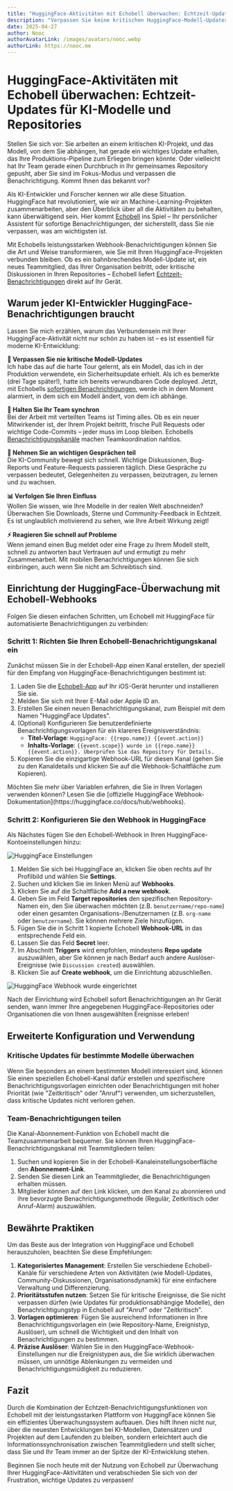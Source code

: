 ```yaml
---
title: "HuggingFace-Aktivitäten mit Echobell überwachen: Echtzeit-Updates für KI-Modelle und Repositories"
description: "Verpassen Sie keine kritischen HuggingFace-Modell-Updates mehr! Erfahren Sie, wie Sie sofortige Webhook-Benachrichtigungen mit Echobell einrichten, um KI-Repositories zu überwachen, Modelländerungen zu verfolgen und Ihr Team mit Echtzeit-Benachrichtigungen direkt auf Ihr Telefon synchron zu halten."
date: 2025-04-27
author: Nooc
authorAvatarLink: /images/avatars/nooc.webp
authorLink: https://nooc.me
---
```


# HuggingFace-Aktivitäten mit Echobell überwachen: Echtzeit-Updates für KI-Modelle und Repositories

Stellen Sie sich vor: Sie arbeiten an einem kritischen KI-Projekt, und das Modell, von dem Sie abhängen, hat gerade ein wichtiges Update erhalten, das Ihre Produktions-Pipeline zum Erliegen bringen könnte. Oder vielleicht hat Ihr Team gerade einen Durchbruch in Ihr gemeinsames Repository gepusht, aber Sie sind im Fokus-Modus und verpassen die Benachrichtigung. Kommt Ihnen das bekannt vor?

Als KI-Entwickler und Forscher kennen wir alle diese Situation. HuggingFace hat revolutioniert, wie wir an Machine-Learning-Projekten zusammenarbeiten, aber den Überblick über all die Aktivitäten zu behalten, kann überwältigend sein. Hier kommt [Echobell](https://echobell.one) ins Spiel – Ihr persönlicher Assistent für sofortige Benachrichtigungen, der sicherstellt, dass Sie nie verpassen, was am wichtigsten ist.

Mit Echobells leistungsstarken Webhook-Benachrichtigungen können Sie die Art und Weise transformieren, wie Sie mit Ihren HuggingFace-Projekten verbunden bleiben. Ob es ein bahnbrechendes Modell-Update ist, ein neues Teammitglied, das Ihrer Organisation beitritt, oder kritische Diskussionen in Ihren Repositories – Echobell liefert [Echtzeit-Benachrichtigungen](/de/docs/what-is-echobell) direkt auf Ihr Gerät.

## Warum jeder KI-Entwickler HuggingFace-Benachrichtigungen braucht

Lassen Sie mich erzählen, warum das Verbundensein mit Ihrer HuggingFace-Aktivität nicht nur schön zu haben ist – es ist essentiell für moderne KI-Entwicklung:

**🚀 Verpassen Sie nie kritische Modell-Updates**  
Ich habe das auf die harte Tour gelernt, als ein Modell, das ich in der Produktion verwendete, ein Sicherheitsupdate erhielt. Als ich es bemerkte (drei Tage später!), hatte ich bereits verwundbaren Code deployed. Jetzt, mit Echobells [sofortigen Benachrichtigungen](/de/docs/notification), werde ich in dem Moment alarmiert, in dem sich ein Modell ändert, von dem ich abhänge.

**👥 Halten Sie Ihr Team synchron**  
Bei der Arbeit mit verteilten Teams ist Timing alles. Ob es ein neuer Mitwirkender ist, der Ihrem Projekt beitritt, frische Pull Requests oder wichtige Code-Commits – jeder muss im Loop bleiben. Echobells [Benachrichtigungskanäle](/de/docs/features) machen Teamkoordination nahtlos.

**💬 Nehmen Sie an wichtigen Gesprächen teil**  
Die KI-Community bewegt sich schnell. Wichtige Diskussionen, Bug-Reports und Feature-Requests passieren täglich. Diese Gespräche zu verpassen bedeutet, Gelegenheiten zu verpassen, beizutragen, zu lernen und zu wachsen.

**📊 Verfolgen Sie Ihren Einfluss**  
Wollen Sie wissen, wie Ihre Modelle in der realen Welt abschneiden? Überwachen Sie Downloads, Sterne und Community-Feedback in Echtzeit. Es ist unglaublich motivierend zu sehen, wie Ihre Arbeit Wirkung zeigt!

**⚡ Reagieren Sie schnell auf Probleme**  
Wenn jemand einen Bug meldet oder eine Frage zu Ihrem Modell stellt, schnell zu antworten baut Vertrauen auf und ermutigt zu mehr Zusammenarbeit. Mit mobilen Benachrichtigungen können Sie sich einbringen, auch wenn Sie nicht am Schreibtisch sind.

## Einrichtung der HuggingFace-Überwachung mit Echobell-Webhooks

Folgen Sie diesen einfachen Schritten, um Echobell mit HuggingFace für automatisierte Benachrichtigungen zu verbinden:

### Schritt 1: Richten Sie Ihren Echobell-Benachrichtigungskanal ein

Zunächst müssen Sie in der Echobell-App einen Kanal erstellen, der speziell für den Empfang von HuggingFace-Benachrichtigungen bestimmt ist:

1.  Laden Sie die [Echobell-App](https://apps.apple.com/app/id6743597198) auf Ihr iOS-Gerät herunter und installieren Sie sie.
2.  Melden Sie sich mit Ihrer E-Mail oder Apple ID an.
3.  Erstellen Sie einen neuen Benachrichtigungskanal, zum Beispiel mit dem Namen "HuggingFace Updates".
4.  (Optional) Konfigurieren Sie benutzerdefinierte Benachrichtigungsvorlagen für ein klareres Ereignisverständnis:
    - **Titel-Vorlage**: `HuggingFace: {{repo.name}} {{event.action}}`
    - **Inhalts-Vorlage**: `{{event.scope}} wurde in {{repo.name}} {{event.action}}. Überprüfen Sie das Repository für Details.`
5.  Kopieren Sie die einzigartige Webhook-URL für diesen Kanal (gehen Sie zu den Kanaldetails und klicken Sie auf die Webhook-Schaltfläche zum Kopieren).

<Callout type="info">
  Möchten Sie mehr über Variablen erfahren, die Sie in Ihren Vorlagen verwenden können? Lesen Sie die [offizielle HuggingFace Webhook-Dokumentation](https://huggingface.co/docs/hub/webhooks).
</Callout>

### Schritt 2: Konfigurieren Sie den Webhook in HuggingFace

Als Nächstes fügen Sie den Echobell-Webhook in Ihren HuggingFace-Kontoeinstellungen hinzu:

![HuggingFace Einstellungen](/images/blog/huggingface-settings.png)

1.  Melden Sie sich bei HuggingFace an, klicken Sie oben rechts auf Ihr Profilbild und wählen Sie **Settings**.
2.  Suchen und klicken Sie im linken Menü auf **Webhooks**.
3.  Klicken Sie auf die Schaltfläche **Add a new webhook**.
4.  Geben Sie im Feld **Target repositories** den spezifischen Repository-Namen ein, den Sie überwachen möchten (z.B. `benutzername/repo-name`) oder einen gesamten Organisations-/Benutzernamen (z.B. `org-name` oder `benutzername`). Sie können mehrere Ziele hinzufügen.
5.  Fügen Sie die in Schritt 1 kopierte Echobell **Webhook-URL** in das entsprechende Feld ein.
6.  Lassen Sie das Feld **Secret** leer.
7.  Im Abschnitt **Triggers** wird empfohlen, mindestens **Repo update** auszuwählen, aber Sie können je nach Bedarf auch andere Auslöser-Ereignisse (wie `Discussion created`) auswählen.
8.  Klicken Sie auf **Create webhook**, um die Einrichtung abzuschließen.

![HuggingFace Webhook wurde eingerichtet](/images/blog/huggingface-webhook-set.png)

Nach der Einrichtung wird Echobell sofort Benachrichtigungen an Ihr Gerät senden, wann immer Ihre angegebenen HuggingFace-Repositories oder Organisationen die von Ihnen ausgewählten Ereignisse erleben!

## Erweiterte Konfiguration und Verwendung

### Kritische Updates für bestimmte Modelle überwachen

Wenn Sie besonders an einem bestimmten Modell interessiert sind, können Sie einen speziellen Echobell-Kanal dafür erstellen und spezifischere Benachrichtigungsvorlagen einrichten oder Benachrichtigungen mit hoher Priorität (wie "Zeitkritisch" oder "Anruf") verwenden, um sicherzustellen, dass kritische Updates nicht verloren gehen.

### Team-Benachrichtigungen teilen

Die Kanal-Abonnement-Funktion von Echobell macht die Teamzusammenarbeit bequemer. Sie können Ihren HuggingFace-Benachrichtigungskanal mit Teammitgliedern teilen:

1.  Suchen und kopieren Sie in der Echobell-Kanaleinstellungsoberfläche den **Abonnement-Link**.
2.  Senden Sie diesen Link an Teammitglieder, die Benachrichtigungen erhalten müssen.
3.  Mitglieder können auf den Link klicken, um den Kanal zu abonnieren und ihre bevorzugte Benachrichtigungsmethode (Regulär, Zeitkritisch oder Anruf-Alarm) auszuwählen.

## Bewährte Praktiken

Um das Beste aus der Integration von HuggingFace und Echobell herauszuholen, beachten Sie diese Empfehlungen:

1.  **Kategorisiertes Management**: Erstellen Sie verschiedene Echobell-Kanäle für verschiedene Arten von Aktivitäten (wie Modell-Updates, Community-Diskussionen, Organisationsdynamik) für eine einfachere Verwaltung und Differenzierung.
2.  **Prioritätsstufen nutzen**: Setzen Sie für kritische Ereignisse, die Sie nicht verpassen dürfen (wie Updates für produktionsabhängige Modelle), den Benachrichtigungstyp in Echobell auf "Anruf" oder "Zeitkritisch".
3.  **Vorlagen optimieren**: Fügen Sie ausreichend Informationen in Ihre Benachrichtigungsvorlagen ein (wie Repository-Name, Ereignistyp, Auslöser), um schnell die Wichtigkeit und den Inhalt von Benachrichtigungen zu bestimmen.
4.  **Präzise Auslöser**: Wählen Sie in den HuggingFace-Webhook-Einstellungen nur die Ereignistypen aus, die Sie wirklich überwachen müssen, um unnötige Ablenkungen zu vermeiden und Benachrichtigungsmüdigkeit zu reduzieren.

## Fazit

Durch die Kombination der Echtzeit-Benachrichtigungsfunktionen von Echobell mit der leistungsstarken Plattform von HuggingFace können Sie ein effizientes Überwachungssystem aufbauen. Dies hilft Ihnen nicht nur, über die neuesten Entwicklungen bei KI-Modellen, Datensätzen und Projekten auf dem Laufenden zu bleiben, sondern erleichtert auch die Informationssynchronisation zwischen Teammitgliedern und stellt sicher, dass Sie und Ihr Team immer an der Spitze der KI-Entwicklung stehen.

Beginnen Sie noch heute mit der Nutzung von Echobell zur Überwachung Ihrer HuggingFace-Aktivitäten und verabschieden Sie sich von der Frustration, wichtige Updates zu verpassen!